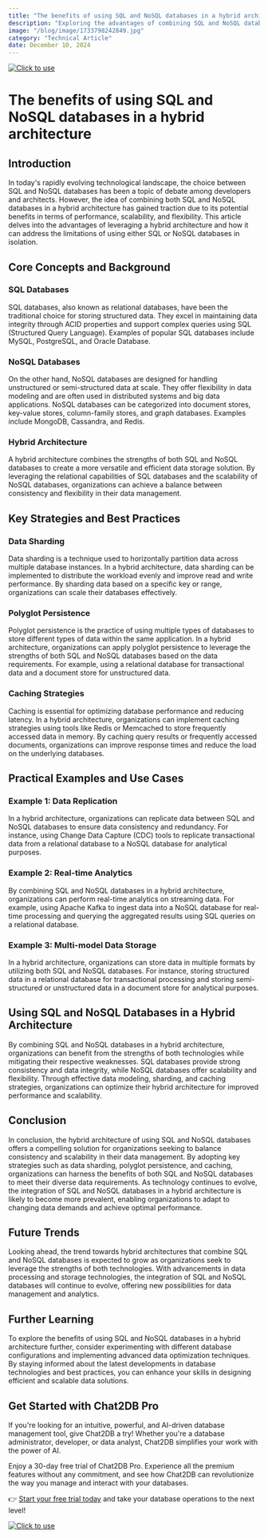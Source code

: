 ```yaml
---
title: "The benefits of using SQL and NoSQL databases in a hybrid architecture"
description: "Exploring the advantages of combining SQL and NoSQL databases in a hybrid architecture and how it can enhance performance and scalability."
image: "/blog/image/1733798242849.jpg"
category: "Technical Article"
date: December 10, 2024
---
```

[![Click to use](/image/blog/bg/chat2db1.png)](https://app.chat2db.ai/)
# The benefits of using SQL and NoSQL databases in a hybrid architecture


<Authors date="December 10, 2024">
  <Author name="Aria Wells" link="https://chat2db.ai" />
</Authors>

## Introduction

In today's rapidly evolving technological landscape, the choice between SQL and NoSQL databases has been a topic of debate among developers and architects. However, the idea of combining both SQL and NoSQL databases in a hybrid architecture has gained traction due to its potential benefits in terms of performance, scalability, and flexibility. This article delves into the advantages of leveraging a hybrid architecture and how it can address the limitations of using either SQL or NoSQL databases in isolation.

## Core Concepts and Background

### SQL Databases

SQL databases, also known as relational databases, have been the traditional choice for storing structured data. They excel in maintaining data integrity through ACID properties and support complex queries using SQL (Structured Query Language). Examples of popular SQL databases include MySQL, PostgreSQL, and Oracle Database.

### NoSQL Databases

On the other hand, NoSQL databases are designed for handling unstructured or semi-structured data at scale. They offer flexibility in data modeling and are often used in distributed systems and big data applications. NoSQL databases can be categorized into document stores, key-value stores, column-family stores, and graph databases. Examples include MongoDB, Cassandra, and Redis.

### Hybrid Architecture

A hybrid architecture combines the strengths of both SQL and NoSQL databases to create a more versatile and efficient data storage solution. By leveraging the relational capabilities of SQL databases and the scalability of NoSQL databases, organizations can achieve a balance between consistency and flexibility in their data management.

## Key Strategies and Best Practices

### Data Sharding

Data sharding is a technique used to horizontally partition data across multiple database instances. In a hybrid architecture, data sharding can be implemented to distribute the workload evenly and improve read and write performance. By sharding data based on a specific key or range, organizations can scale their databases effectively.

### Polyglot Persistence

Polyglot persistence is the practice of using multiple types of databases to store different types of data within the same application. In a hybrid architecture, organizations can apply polyglot persistence to leverage the strengths of both SQL and NoSQL databases based on the data requirements. For example, using a relational database for transactional data and a document store for unstructured data.

### Caching Strategies

Caching is essential for optimizing database performance and reducing latency. In a hybrid architecture, organizations can implement caching strategies using tools like Redis or Memcached to store frequently accessed data in memory. By caching query results or frequently accessed documents, organizations can improve response times and reduce the load on the underlying databases.

## Practical Examples and Use Cases

### Example 1: Data Replication

In a hybrid architecture, organizations can replicate data between SQL and NoSQL databases to ensure data consistency and redundancy. For instance, using Change Data Capture (CDC) tools to replicate transactional data from a relational database to a NoSQL database for analytical purposes.

### Example 2: Real-time Analytics

By combining SQL and NoSQL databases in a hybrid architecture, organizations can perform real-time analytics on streaming data. For example, using Apache Kafka to ingest data into a NoSQL database for real-time processing and querying the aggregated results using SQL queries on a relational database.

### Example 3: Multi-model Data Storage

In a hybrid architecture, organizations can store data in multiple formats by utilizing both SQL and NoSQL databases. For instance, storing structured data in a relational database for transactional processing and storing semi-structured or unstructured data in a document store for analytical purposes.

## Using SQL and NoSQL Databases in a Hybrid Architecture

By combining SQL and NoSQL databases in a hybrid architecture, organizations can benefit from the strengths of both technologies while mitigating their respective weaknesses. SQL databases provide strong consistency and data integrity, while NoSQL databases offer scalability and flexibility. Through effective data modeling, sharding, and caching strategies, organizations can optimize their hybrid architecture for improved performance and scalability.

## Conclusion

In conclusion, the hybrid architecture of using SQL and NoSQL databases offers a compelling solution for organizations seeking to balance consistency and scalability in their data management. By adopting key strategies such as data sharding, polyglot persistence, and caching, organizations can harness the benefits of both SQL and NoSQL databases to meet their diverse data requirements. As technology continues to evolve, the integration of SQL and NoSQL databases in a hybrid architecture is likely to become more prevalent, enabling organizations to adapt to changing data demands and achieve optimal performance.

## Future Trends

Looking ahead, the trend towards hybrid architectures that combine SQL and NoSQL databases is expected to grow as organizations seek to leverage the strengths of both technologies. With advancements in data processing and storage technologies, the integration of SQL and NoSQL databases will continue to evolve, offering new possibilities for data management and analytics.

## Further Learning

To explore the benefits of using SQL and NoSQL databases in a hybrid architecture further, consider experimenting with different database configurations and implementing advanced data optimization techniques. By staying informed about the latest developments in database technologies and best practices, you can enhance your skills in designing efficient and scalable data solutions.


## Get Started with Chat2DB Pro

If you're looking for an intuitive, powerful, and AI-driven database management tool, give Chat2DB a try! Whether you're a database administrator, developer, or data analyst, Chat2DB simplifies your work with the power of AI.

Enjoy a 30-day free trial of Chat2DB Pro. Experience all the premium features without any commitment, and see how Chat2DB can revolutionize the way you manage and interact with your databases.

👉 [Start your free trial today](https://app.chat2db.ai/) and take your database operations to the next level!

[![Click to use](/image/blog/bg/chat2db.jpg)](https://app.chat2db.ai/)